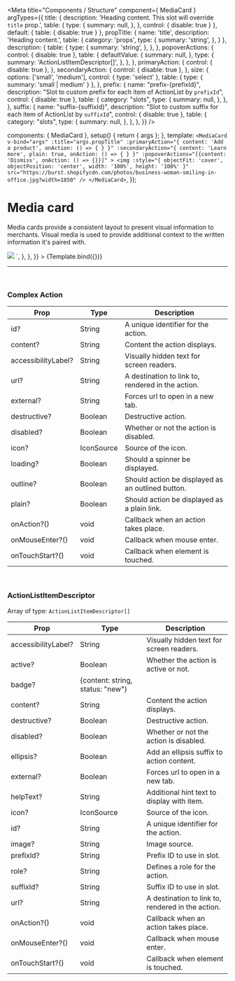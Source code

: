 
<Meta
  title="Components / Structure"
  component={ MediaCard }
  argTypes={{
    title: {
      description: 'Heading content. This slot will override `title` prop.',
      table: {
        type: {
          summary: null,
        },
      },
      control: { disable: true }
    },
    default: {
      table: { disable: true }
    },
    propTitle: {
      name: 'title',
      description: 'Heading content.',
      table: {
        category: 'props',
        type: {
          summary: 'string',
        },
      }
    },
    description: {
      table: {
        type: {
          summary: 'string',
        },
      },
    },
    popoverActions: {
      control: { disable: true },
      table: {
        defaultValue: {
          summary: null,
        },
        type: {
          summary: 'ActionListItemDescriptor[]',
        },
      },
    },
    primaryAction: {
      control: { disable: true },
    },
    secondaryAction: {
      control: { disable: true },
    },
    size: {
      options: ['small', 'medium'],
      control: { type: 'select' },
      table: { type: { summary: 'small | medium' } },
    },
    prefix: {
      name: "prefix-{prefixId}",
      description:
        "Slot to custom prefix for each item of ActionList by `prefixId`",
      control: { disable: true },
      table: {
        category: "slots",
        type: {
          summary: null,
        },
      },
    },
    suffix: {
      name: "suffix-{suffixId}",
      description:
        "Slot to custom suffix for each item of ActionList by `suffixId`",
      control: { disable: true },
      table: {
        category: "slots",
        type: {
          summary: null,
        },
      },
    },
  }}
/>

  components: { MediaCard },
  setup() {
    return { args };
  },
  template: `
    <MediaCard
      v-bind="args"
      :title="args.propTitle"
      :primaryAction="{ content: 'Add a product', onAction: () => { } }"
      :secondaryAction="{ content: 'Learn more', plain: true, onAction: () => { } }"
      :popoverActions="[{content: 'Dismiss', onAction: () => {}}]"
    >
      <img
        :style="{ objectFit: 'cover', objectPosition: 'center', width: '100%', height: '100%' }"
        src="https://burst.shopifycdn.com/photos/business-woman-smiling-in-office.jpg?width=1850"
      />
    </MediaCard>
  `,
});

# Media card

Media cards provide a consistent layout to present visual information to merchants. Visual media is used to provide additional context to the written information it's paired with.

<Canvas>
  <Story
    name="Media card"
    height="300px"
    inline={false}
    args={{
      size: 'medium',
      portrait: false,
      propTitle: 'Get closer to launching your store',
      description: 'Start your business with eye-catching inventory.',
    }}
    parameters={{
      docs: {
        source: {
          code: dedent`
            <MediaCard
              title="Get closer to launching your store",
              :primaryAction="{ content: 'Add a product', onAction: () => { } }",
              :secondaryAction="{ content: 'Learn more', plain: true, onAction: () => { } }"
              description="Start your business with eye-catching inventory."
              :popoverActions="[{content: 'Dismiss', onAction: () => {}}]"
            >
              <img
                :style="{ objectFit: 'cover', objectPosition: 'center', width: '100%', height: '100%' }"
                src="https://burst.shopifycdn.com/photos/business-woman-smiling-in-office.jpg?width=1850"
              />
            </MediaCard>
          `,
        },
      },
    }}
  >
    {Template.bind({})}
  </Story>
</Canvas>

<ArgsTable story="Media card"/>

---

<br/>

### **Complex Action**

| Prop             | Type                          | Description     |
| ---------------- | ----------------------------- | --------------- |
| id?              | String       | A unique identifier for the action. |
| content?         | String       | Content the action displays. |
| accessibilityLabel?  | String  | Visually hidden text for screen readers. |
| url?             | String       | A destination to link to, rendered in the action. |
| external?        | String       | Forces url to open in a new tab. |
| destructive?     | Boolean      | Destructive action. |
| disabled?        | Boolean      | Whether or not the action is disabled. |
| icon?            | IconSource   | Source of the icon. |
| loading?         | Boolean      | Should a spinner be displayed. |
| outline?         | Boolean      | Should action be displayed as an outlined button. |
| plain?           | Boolean      | Should action be displayed as a plain link. |
| onAction?()      | void         | Callback when an action takes place. |
| onMouseEnter?()  | void         | Callback when mouse enter. |
| onTouchStart?()  | void         | Callback when element is touched. |

<br/>

### **ActionListItemDescriptor**

Array of type: `ActionListItemDescriptor[]`

| Prop             | Type                          | Description     |
| ---------------- | ----------------------------- | --------------- |
| accessibilityLabel?  | String  | Visually hidden text for screen readers. |
| active?           | Boolean       | Whether the action is active or not. |
| badge?            | {content: string, status: "new"} | |
| content?          | String        | Content the action displays. |
| destructive?      | Boolean       | Destructive action. |
| disabled?         | Boolean       | Whether or not the action is disabled. |
| ellipsis?         | Boolean       | Add an ellipsis suffix to action content. |
| external?         | Boolean       | Forces url to open in a new tab. |
| helpText?         | String        | Additional hint text to display with item. |
| icon?             | IconSource    | Source of the icon. |
| id?               | String        | A unique identifier for the action. |
| image?            | String        | Image source. |
| prefixId?         | String        | Prefix ID to use in slot. |
| role?             | String        | Defines a role for the action. |
| suffixId?         | String        | Suffix ID to use in slot. |
| url?              | String        | A destination to link to, rendered in the action. |
| onAction?()       | void          | Callback when an action takes place. |
| onMouseEnter?()   | void          | Callback when mouse enter. |
| onTouchStart?()   | void          | Callback when element is touched. |
